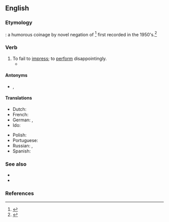 ==English==

===Etymology===
{{prefix|en|under|whelm}}: a humorous coinage by novel negation of {{m|en|overwhelm}}<ref>{{R:Collins}}</ref> first recorded in the 1950's.<ref>{{R:OED Online|id=212233}}</ref>

===Verb===
{{en-verb}}

# To fail to [[impress]]; to [[perform]] disappointingly.
#* {{quote-journal|en|author=Shira Ovide|title=YouTube Is Underwhelming|work=The New York Times|date=2021-08-05|url=https://www.nytimes.com/2021/08/05/technology/youtube-underwhelming.html|issn=0362-4331|passage=The fact that I even mentioned YouTube in the same paragraph as the middling TV company ViacomCBS and Twitter … well, that says something about how YouTube has '''underwhelmed''' for some time.}}

====Antonyms====
* {{l|en|overawe}}, {{l|en|overwhelm}}

====Translations====
{{trans-top|fail to impress}}
* Dutch: {{t+|nl|teleurstellen}}
* French: {{t+|fr|décevoir}}
* German: {{t+|de|enttäuschen}}, {{q|rare}} {{t|de|unterwältigen}}
* Ido: {{t+|io|deceptar}}
{{trans-mid}}
* Polish: {{t+|pl|rozczarować}}
* Portuguese: {{t+|pt|desapontar}}
* Russian: {{t+|ru|разочарова́ть}}, {{t+|ru|разочаро́вывать}}
* Spanish: {{t+|es|decepcionar}}
{{trans-bottom}}

===See also===
* {{l|en|anticlimax}}
* {{l|en|damp squib}}

===References===
<references/>